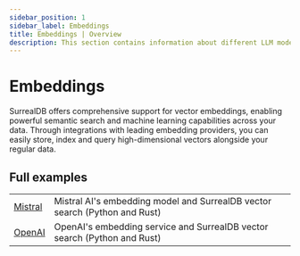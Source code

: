 ```yaml
---
sidebar_position: 1
sidebar_label: Embeddings
title: Embeddings | Overview
description: This section contains information about different LLM models you can use with SurrealDB.
---
```





# Embeddings

SurrealDB offers comprehensive support for vector embeddings, enabling powerful semantic search and machine learning capabilities across your data. Through integrations with leading embedding providers, you can easily store, index and query high-dimensional vectors alongside your regular data.

<Boxes columns={2} wider class="pt-2">
	<IconBox
		title="Quick start with Python"
		description="LangChain, Ollama, Mistral, and more"
		href="/docs/integrations/embeddings/python"
		icon={{ light: LightPython, dark: DarkPython }}
	/>
	<IconBox
		title="Quick start with Rust"
		description="Mistral, Ollama, and more"
		href="/docs/integrations/embeddings/rust"
		icon={{ light: LightRust, dark: DarkRust }}
	/>
</Boxes>

## Full examples

<table>
  <tbody>
    <tr>
      <td><a href="/docs/integrations/embeddings/mistral">Mistral</a></td>
      <td>Mistral AI's embedding model and SurrealDB vector search (Python and Rust)</td>
    </tr>
    <tr>
      <td><a href="/docs/integrations/embeddings/openai">OpenAI</a></td>
      <td>OpenAI's embedding service and SurrealDB vector search (Python and Rust)</td>
    </tr>
  </tbody>
</table>
